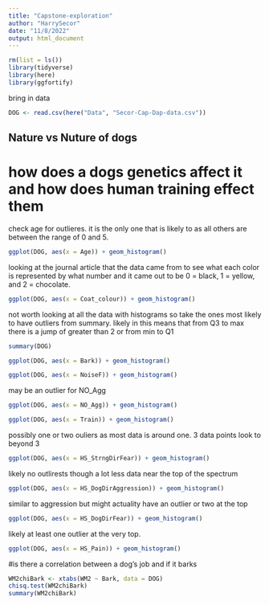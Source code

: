 ```yaml
---
title: "Capstone-exploration"
author: "HarrySecor"
date: "11/8/2022"
output: html_document
---
```


```r
rm(list = ls())
library(tidyverse)
library(here)
library(ggfortify)
```

bring in data

```r
DOG <- read.csv(here("Data", "Secor-Cap-Dap-data.csv"))
```

## Nature vs Nuture of dogs 
# how does a dogs genetics affect it and how does human training effect them

check age for outlieres. it is the only one that is likely to as all others are between the range of 0 and 5.

```r
ggplot(DOG, aes(x = Age)) + geom_histogram()
```

looking at the journal article that the data came from to see what each color is represented by what number and it came out to be 0 = black, 1 = yellow, and 2 = chocolate. 

```r
ggplot(DOG, aes(x = Coat_colour)) + geom_histogram()
```


not worth looking at all the data with histograms so take the ones most likely to have outliers from summary. likely in this means that from Q3 to max there is a jump of  greater than 2 or from min to Q1

```r
summary(DOG)
```


```r
ggplot(DOG, aes(x = Bark)) + geom_histogram()
```

```r
ggplot(DOG, aes(x = NoiseF)) + geom_histogram()
```

may be an outlier for NO_Agg
```r
ggplot(DOG, aes(x = NO_Agg)) + geom_histogram()
```

```r
ggplot(DOG, aes(x = Train)) + geom_histogram()
```

possibly one or two ouliers as most data is around one. 3 data points look to beyond 3
```r
ggplot(DOG, aes(x = HS_StrngDirFear)) + geom_histogram()
```

likely no outlirests though a lot less data near the top of the spectrum
```r
ggplot(DOG, aes(x = HS_DogDirAggression)) + geom_histogram()
```

similar to aggression but might actuality have an outlier or two at the top
```r
ggplot(DOG, aes(x = HS_DogDirFear)) + geom_histogram()
```

likely at least one outlier at the very top.
```r
ggplot(DOG, aes(x = HS_Pain)) + geom_histogram()
```

#is there a correlation between a dog's job and if it barks

```r
WM2chiBark <- xtabs(WM2 ~ Bark, data = DOG)
chisq.test(WM2chiBark)
summary(WM2chiBark)
```




